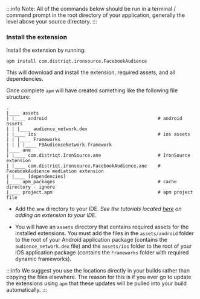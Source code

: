 


:::info 
Note: All of the commands below should be run in a terminal / command prompt in the root directory of your application, generally the level above your source directory.
:::


<SetupAPM />


### Install the extension 

Install the extension by running: 

```
apm install com.distriqt.ironsource.FacebookAudience
```

This will download and install the extension, required assets, and all dependencies.

Once complete `apm` will have created something like the following file structure: 

```
.
|____ assets
| |____ android											# android assets
| | |____ audience_network.dex							
| |____ ios												# ios assets
| | |____ Frameworks							
| | | |____ FBAudienceNetwork.framework										
|____ ane
| |____ com.distriqt.IronSource.ane						# IronSource extension
| |____ com.distriqt.ironsource.FacebookAudience.ane	# FacebookAudience mediation extension
| |____ [dependencies]
|____ apm_packages										# cache directory - ignore
|____ project.apm										# apm project file
```

- Add the `ane` directory to your IDE. *See the tutorials located [here](/docs/tutorials/getting-started) on adding an extension to your IDE.*

- You will have an `assets` directory that contains required assets for the installed extensions. You must add the files in the `assets/android` folder to the root of your Android application package (contains the `audience_network.dex` file) and the `assets/ios` folder to the root of your iOS application package (contains the `Frameworks` folder with required dynamic frameworks). 

:::info
We suggest you use the locations directly in your builds rather than copying the files elsewhere. The reason for this is if you ever go to update the extensions using `apm` that these updates will be pulled into your build automatically.
:::


